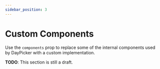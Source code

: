 ```yaml
---
sidebar_position: 3
---
```


# Custom Components

Use the `components` prop to replace some of the internal components used by DayPicker with a custom implementation.

**TODO**: This section is still a draft.

